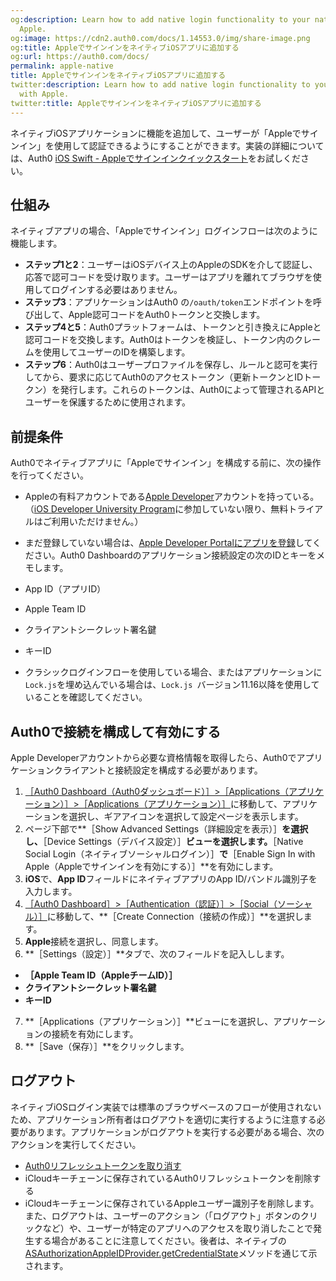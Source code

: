 ```yaml
---
og:description: Learn how to add native login functionality to your native app with
  Apple.
og:image: https://cdn2.auth0.com/docs/1.14553.0/img/share-image.png
og:title: AppleでサインインをネイティブiOSアプリに追加する
og:url: https://auth0.com/docs/
permalink: apple-native
title: AppleでサインインをネイティブiOSアプリに追加する
twitter:description: Learn how to add native login functionality to your native app
  with Apple.
twitter:title: AppleでサインインをネイティブiOSアプリに追加する
---
```


ネイティブiOSアプリケーションに機能を追加して、ユーザーが「Appleでサインイン」を使用して認証できるようにすることができます。実装の詳細については、Auth0 [iOS Swift - Appleでサインインクイックスタート](/quickstart/native/ios-swift-siwa)をお試しください。

## 仕組み

ネイティブアプリの場合、「Appleでサインイン」ログインフローは次のように機能します。

* **ステップ1と2**：ユーザーはiOSデバイス上のAppleのSDKを介して認証し、応答で認可コードを受け取ります。ユーザーはアプリを離れてブラウザを使用してログインする必要はありません。
* **ステップ3**：アプリケーションはAuth0 の`/oauth/token`エンドポイントを呼び出して、Apple認可コードをAuth0トークンと交換します。
* **ステップ4と5**：Auth0プラットフォームは、トークンと引き換えにAppleと認可コードを交換します。Auth0はトークンを検証し、トークン内のクレームを使用してユーザーのIDを構築します。
* **ステップ6**：Auth0はユーザープロファイルを保存し、ルールと認可を実行してから、要求に応じてAuth0のアクセストークン（更新トークンとIDトークン）を発行します。これらのトークンは、Auth0によって管理されるAPIとユーザーを保護するために使用されます。

## 前提条件

Auth0でネイティブアプリに「Appleでサインイン」を構成する前に、次の操作を行ってください。

* Appleの有料アカウントである[Apple Developer](https://developer.apple.com/programs/)アカウントを持っている。（[iOS Developer University Program](https://developer.apple.com/support/compare-memberships/)に参加していない限り、無料トライアルはご利用いただけません。）
* まだ登録していない場合は、[Apple Developer Portalにアプリを登録](https://marketplace.auth0.com/integrations/apple-social-connection)してください。Auth0 Dashboardのアプリケーション接続設定の次のIDとキーをメモします。

* App ID（アプリID）
* Apple Team ID
* クライアントシークレット署名鍵
* キーID
* クラシックログインフローを使用している場合、またはアプリケーションに`Lock.js`を埋め込んでいる場合は、`Lock.js `バージョン11.16以降を使用していることを確認してください。

## Auth0で接続を構成して有効にする

Apple Developerアカウントから必要な資格情報を取得したら、Auth0でアプリケーションクライアントと接続設定を構成する必要があります。

1. [［Auth0 Dashboard（Auth0ダッシュボード）］>［Applications（アプリケーション）］>［Applications（アプリケーション）］](%24%7Bmanage_url%7D/#/applications)に移動して、アプリケーションを選択し、ギアアイコンを選択して設定ページを表示します。
2. ページ下部で**［Show Advanced Settings（詳細設定を表示）］**を選択し、**［Device Settings（デバイス設定）］**ビューを選択します。**［Native Social Login（ネイティブソーシャルログイン）］**で**［Enable Sign In with Apple（Appleでサインインを有効にする）］**を有効にします。
3. **iOS**で、**App ID**フィールドにネイティブアプリのApp ID/バンドル識別子を入力します。
4. [［Auth0 Dashboard］>［Authentication（認証）］>［Social（ソーシャル）］](%24%7Bmanage_url%7D/#/connections/social)に移動して、**［Create Connection（接続の作成）］**を選択します。
5. **Apple**接続を選択し、同意します。
6. **［Settings（設定）］**タブで、次のフィールドを記入しします。

* **［Apple Team ID（AppleチームID）］**
* **クライアントシークレット署名鍵**
* **キーID**
7. **［Applications（アプリケーション）］**ビューにを選択し、アプリケーションの接続を有効にします。
8. **［Save（保存）］**をクリックします。



## ログアウト

ネイティブiOSログイン実装では標準のブラウザベースのフローが使用されないため、アプリケーション所有者はログアウトを適切に実行するように注意する必要があります。アプリケーションがログアウトを実行する必要がある場合、次のアクションを実行してください。

* [Auth0リフレッシュトークンを取り消す](/api/authentication#revoke-refresh-token)
* iCloudキーチェーンに保存されているAuth0リフレッシュトークンを削除する
* iCloudキーチェーンに保存されているAppleユーザー識別子を削除します。
また、ログアウトは、ユーザーのアクション（「ログアウト」ボタンのクリックなど）や、ユーザーが特定のアプリへのアクセスを取り消したことで発生する場合があることに注意してください。後者は、ネイティブの[ASAuthorizationAppleIDProvider.getCredentialState](https://developer.apple.com/documentation/authenticationservices/asauthorizationappleidprovider/3175423-getcredentialstate)メソッドを通じて示されます。